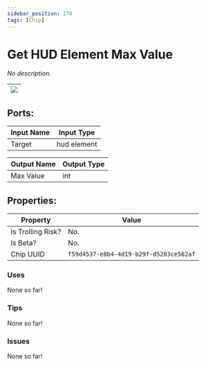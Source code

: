 ```yaml
---
sidebar_position: 178
tags: [Chip]
---
```


# Get HUD Element Max Value


*No description.*

| ![](https://images-ext-2.discordapp.net/external/MPmIaQzlEPmgGWlgi-WxBBXt0Bjv_zWPkg1y1f_sy3s/https/www.recroomcircuits.com/image/circuit/absolute-value?width=206&height=108) |
|-----|

## Ports:

| Input Name | Input Type |
|-----------|-----------|
| Target | hud element |

| Output Name | Output Type |
|-----------|-----------|
| Max Value | int |

## Properties:

| Property  | Value |
|-------------------|-----------|
| Is Trolling Risk? | No. |
| Is Beta? | No. |
| Chip UUID | `f59d4537-e8b4-4d19-b29f-d5203ce562af` |

### Uses

None so far!

### Tips

None so far!

### Issues

None so far!